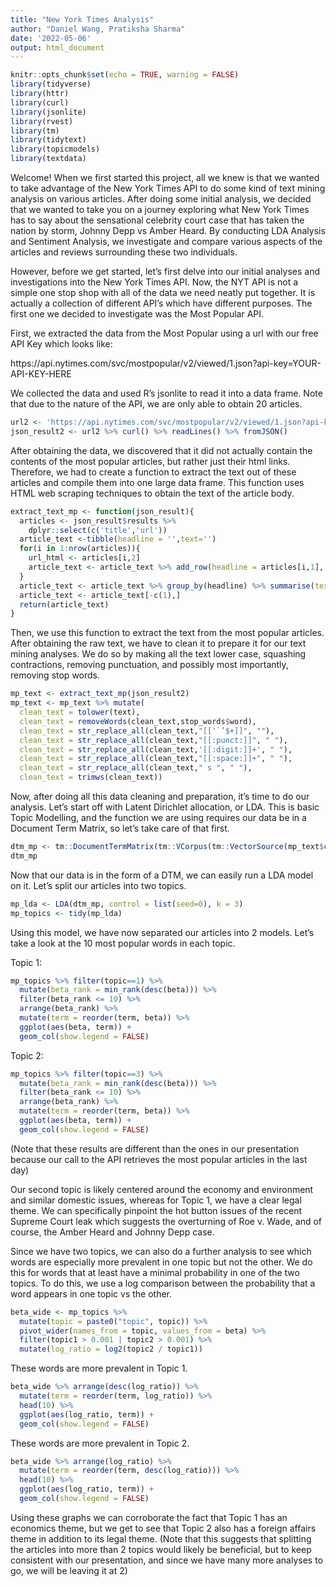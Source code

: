 ```yaml
---
title: "New York Times Analysis"
author: "Daniel Wang, Pratiksha Sharma"
date: '2022-05-06'
output: html_document
---
```


```r
knitr::opts_chunk$set(echo = TRUE, warning = FALSE)
library(tidyverse)
library(httr)
library(curl)
library(jsonlite)
library(rvest)
library(tm)
library(tidytext)
library(topicmodels)
library(textdata)
```

Welcome! When we first started this project, all we knew is that we wanted to take advantage of the New York Times API to do some kind of text mining analysis on various articles. After doing some initial analysis, we decided that we wanted to take you on a journey exploring what New York Times has to say about the sensational celebrity court case that has taken the nation by storm, Johnny Depp vs Amber Heard. By conducting LDA Analysis and Sentiment Analysis, we investigate and compare various aspects of the articles and reviews surrounding these two individuals.

However, before we get started, let's first delve into our initial analyses and investigations into the New York Times API. Now, the NYT API is not a simple one stop shop with all of the data we need neatly put together. It is actually a collection of different API's which have different purposes. The first one we decided to investigate was the Most Popular API.

First, we extracted the data from the Most Popular using a url with our free API Key which looks like:

https://api.nytimes.com/svc/mostpopular/v2/viewed/1.json?api-key=YOUR-API-KEY-HERE

We collected the data and used R's jsonlite to read it into a data frame. Note that due to the nature of the API, we are only able to obtain 20 articles.
```r
url2 <- 'https://api.nytimes.com/svc/mostpopular/v2/viewed/1.json?api-key=52utY7TeqStbbVwadabbLam6qUdac7d5'
json_result2 <- url2 %>% curl() %>% readLines() %>% fromJSON()
```

After obtaining the data, we discovered that it did not actually contain the contents of the most popular articles, but rather just their html links. Therefore, we had to create a function to extract the text out of these articles and compile them into one large data frame. This function uses HTML web scraping techniques to obtain the text of the article body.

```r
extract_text_mp <- function(json_result){
  articles <- json_result$results %>% 
    dplyr::select(c('title','url'))
  article_text <-tibble(headline = '',text='')
  for(i in 1:nrow(articles)){
    url_html <- articles[i,2]
    article_text <- article_text %>% add_row(headline = articles[i,1], text = url_html %>% read_html() %>% html_nodes("section") %>% html_nodes("p") %>% html_text2())
  }
  article_text <- article_text %>% group_by(headline) %>% summarise(text = paste(text,collapse = " "))
  article_text <- article_text[-c(1),] 
  return(article_text)
}
```

Then, we use this function to extract the text from the most popular articles. After obtaining the raw text, we have to clean it to prepare it for our text mining analyses. We do so by making all the text lower case, squashing contractions, removing punctuation, and possibly most importantly, removing stop words.

```r
mp_text <- extract_text_mp(json_result2)
mp_text <- mp_text %>% mutate(
  clean_text = tolower(text),
  clean_text = removeWords(clean_text,stop_words$word),
  clean_text = str_replace_all(clean_text,"[['`’$+]]", ""), 
  clean_text = str_replace_all(clean_text,"[[:punct:]]", " "),
  clean_text = str_replace_all(clean_text,'[[:digit:]]+', " "),
  clean_text = str_replace_all(clean_text,"[[:space:]]+", " "),
  clean_text = str_replace_all(clean_text," s ", " "),
  clean_text = trimws(clean_text)) 
```

Now, after doing all this data cleaning and preparation, it's time to do our analysis. Let's start off with Latent Dirichlet allocation, or LDA. This is basic Topic Modelling, and the function we are using requires our data be in a Document Term Matrix, so let's take care of that first.

```r
dtm_mp <- tm::DocumentTermMatrix(tm::VCorpus(tm::VectorSource(mp_text$clean_text)),control=list(wordLengths=c(1,Inf)))
dtm_mp
```

Now that our data is in the form of a DTM, we can easily run a LDA model on it. Let's split our articles into two topics.

```r
mp_lda <- LDA(dtm_mp, control = list(seed=0), k = 3)
mp_topics <- tidy(mp_lda)
```

Using this model, we have now separated our articles into 2 models. Let's take a look at the 10 most popular words in each topic.

Topic 1:
```r
mp_topics %>% filter(topic==1) %>% 
  mutate(beta_rank = min_rank(desc(beta))) %>% 
  filter(beta_rank <= 10) %>% 
  arrange(beta_rank) %>%
  mutate(term = reorder(term, beta)) %>% 
  ggplot(aes(beta, term)) + 
  geom_col(show.legend = FALSE)

```

Topic 2:
```r
mp_topics %>% filter(topic==3) %>% 
  mutate(beta_rank = min_rank(desc(beta))) %>% 
  filter(beta_rank <= 10) %>% 
  arrange(beta_rank) %>%
  mutate(term = reorder(term, beta)) %>% 
  ggplot(aes(beta, term)) + 
  geom_col(show.legend = FALSE)
```

(Note that these results are different than the ones in our presentation because our call to the API retrieves the most popular articles in the last day)

Our second topic is likely centered around the economy and environment and similar domestic issues, whereas for Topic 1, we have a clear legal theme. We can specifically pinpoint the hot button issues of the recent Supreme Court leak which suggests the overturning of Roe v. Wade, and of course, the Amber Heard and Johnny Depp case.

Since we have two topics, we can also do a further analysis to see which words are especially more prevalent in one topic but not the other. We do this for words that at least have a minimal probability in one of the two topics. To do this, we use a log comparison between the probability that a word appears in one topic vs the other.

```r
beta_wide <- mp_topics %>%
  mutate(topic = paste0("topic", topic)) %>%
  pivot_wider(names_from = topic, values_from = beta) %>% 
  filter(topic1 > 0.001 | topic2 > 0.001) %>%
  mutate(log_ratio = log2(topic2 / topic1))
```

These words are more prevalent in Topic 1.

```r
beta_wide %>% arrange(desc(log_ratio)) %>%
  mutate(term = reorder(term, log_ratio)) %>% 
  head(10) %>%
  ggplot(aes(log_ratio, term)) + 
  geom_col(show.legend = FALSE)
```

These words are more prevalent in Topic 2.

```r
beta_wide %>% arrange(log_ratio) %>%
  mutate(term = reorder(term, desc(log_ratio))) %>% 
  head(10) %>%
  ggplot(aes(log_ratio, term)) + 
  geom_col(show.legend = FALSE)
```


Using these graphs we can corroborate the fact that Topic 1 has an economics theme, but we get to see that Topic 2 also has a foreign affairs theme in addition to its legal theme. (Note that this suggests that splitting the articles into more than 2 topics would likely be beneficial, but to keep consistent with our presentation, and since we have many more analyses to go, we will be leaving it at 2)